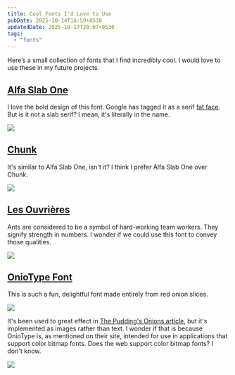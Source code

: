 ```yaml
---
title: Cool Fonts I'd Love to Use
pubDate: 2025-10-14T16:59+0530
updatedDate: 2025-10-17T20:07+0530
tags:
  - "fonts"
---
```


Here’s a small collection of fonts that I find incredibly cool. I would love to use these in my future projects.

## [Alfa Slab One](https://fonts.google.com/specimen/Alfa+Slab+One)

I love the bold design of this font. Google has tagged it as a serif [fat face](https://en.wikipedia.org/wiki/Fat_face). But is it not a slab serif? I mean, it's literally in the name.

![](./alfa-slab-one.png)

## [Chunk](https://www.theleagueofmoveabletype.com/chunk)

It's similar to Alfa Slab One, isn't it? I think I prefer Alfa Slab One over Chunk.

![](./chunk.png)

## [Les Ouvrières](https://velvetyne.fr/fonts/ouvrieres/)

Ants are considered to be a symbol of hard-working team workers. They signify strength in numbers. I wonder if we could use this font to convey those qualities.

![](./ouvrieres.png)

## [OnioType Font](https://handmadefont.com/shop/oniotype-font/)

This is such a fun, delightful font made entirely from red onion slices.

![](./oniotype-font.png)

It's been used to great effect in [The Pudding's Onions article](https://pudding.cool/2025/08/onions/), but it's implemented as images rather than text. I wonder if that is because OnioType is, as mentioned on their site, intended for use in applications that support color bitmap fonts. Does the web support color bitmap fonts? I don't know.

![](./the-pudding.png)
